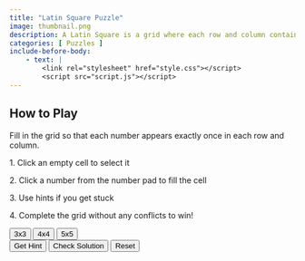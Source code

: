 ```yaml
---
title: "Latin Square Puzzle"
image: thumbnail.png
description: A Latin Square is a grid where each row and column contains each symbol exactly once.
categories: [ Puzzles ]
include-before-body:
    - text: |
        <link rel="stylesheet" href="style.css"></script>
        <script src="script.js"></script>
---
```



```{=html}
<div class="container">
    <div class="instructions">
        <h2>How to Play</h2>
        <p>Fill in the grid so that each number appears exactly once in each row and column.</p>
        <p>1. Click an empty cell to select it</p>
        <p>2. Click a number from the number pad to fill the cell</p>
        <p>3. Use hints if you get stuck</p>
        <p>4. Complete the grid without any conflicts to win!</p>
    </div>

    <div class="level-select">
        <button onclick="setLevel(3)">3x3</button>
        <button onclick="setLevel(4)">4x4</button>
        <button onclick="setLevel(5)">5x5</button>
    </div>

    <div class="number-select" id="numberSelect"></div>
    <div class="grid" id="grid"></div>

    <div class="controls">
        <button onclick="getHint()">Get Hint</button>
        <button onclick="checkSolution()">Check Solution</button>
        <button onclick="resetPuzzle()">Reset</button>
    </div>

    <div class="status" id="status"></div>
</div>

<script>
    setTimeout(() => {
        // Initialize the game
        initializePuzzle();
        renderGrid();
    }, 200);
</script>
```